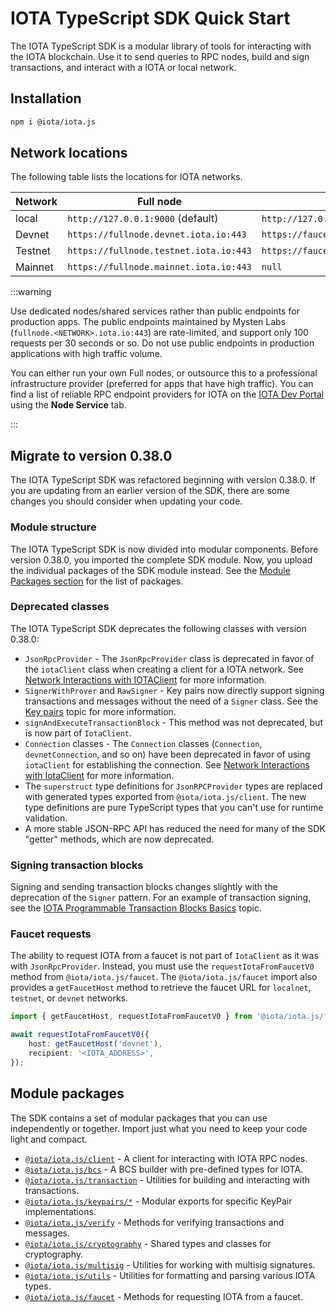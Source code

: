 # IOTA TypeScript SDK Quick Start

The IOTA TypeScript SDK is a modular library of tools for interacting with the IOTA blockchain. Use it
to send queries to RPC nodes, build and sign transactions, and interact with a IOTA or local network.

## Installation

```sh npm2yarn
npm i @iota/iota.js
```

## Network locations

The following table lists the locations for IOTA networks.

| Network | Full node                             | faucet                                |
| ------- | ------------------------------------- | ------------------------------------- |
| local   | `http://127.0.0.1:9000` (default)     | `http://127.0.0.1:9123/gas` (default) |
| Devnet  | `https://fullnode.devnet.iota.io:443`  | `https://faucet.devnet.iota.io/gas`    |
| Testnet | `https://fullnode.testnet.iota.io:443` | `https://faucet.testnet.iota.io/gas`   |
| Mainnet | `https://fullnode.mainnet.iota.io:443` | `null`                                |

:::warning

Use dedicated nodes/shared services rather than public endpoints for production apps. The public
endpoints maintained by Mysten Labs (`fullnode.<NETWORK>.iota.io:443`) are rate-limited, and support
only 100 requests per 30 seconds or so. Do not use public endpoints in production applications with
high traffic volume.

You can either run your own Full nodes, or outsource this to a professional infrastructure provider
(preferred for apps that have high traffic). You can find a list of reliable RPC endpoint providers
for IOTA on the [IOTA Dev Portal](https://iota.io/developers#dev-tools) using the **Node Service** tab.

:::

## Migrate to version 0.38.0

The IOTA TypeScript SDK was refactored beginning with version 0.38.0. If you are updating from an
earlier version of the SDK, there are some changes you should consider when updating your code.

### Module structure

The IOTA TypeScript SDK is now divided into modular components. Before version 0.38.0, you imported
the complete SDK module. Now, you upload the individual packages of the SDK module instead. See the
[Module Packages section](#module-packages) for the list of packages.

### Deprecated classes

The IOTA TypeScript SDK deprecates the following classes with version 0.38.0:

-   `JsonRpcProvider` - The `JsonRpcProvider` class is deprecated in favor of the `iotaClient` class
    when creating a client for a IOTA network. See
    [Network Interactions with IOTAClient](./iota-client.mdx) for more information.
-   `SignerWithProver` and `RawSigner` - Key pairs now directly support signing transactions and
    messages without the need of a `Signer` class. See the
    [Key pairs](./cryptography/keypairs.mdx) topic for more information.
-   `signAndExecuteTransactionBlock` - This method was not deprecated, but is now part of
    `IotaClient`.
-   `Connection` classes - The `Connection` classes (`Connection`, `devnetConnection`, and so on)
    have been deprecated in favor of using `iotaClient` for establishing the connection. See
    [Network Interactions with IotaClient](./iota-client.mdx) for more information.
-   The `superstruct` type definitions for `JsonRPCProvider` types are replaced with generated types
    exported from `@iota/iota.js/client`. The new type definitions are pure TypeScript types that
    you can't use for runtime validation.
-   A more stable JSON-RPC API has reduced the need for many of the SDK "getter" methods, which are
    now deprecated.

### Signing transaction blocks

Signing and sending transaction blocks changes slightly with the deprecation of the `Signer`
pattern. For an example of transaction signing, see the
[IOTA Programmable Transaction Blocks Basics](./transaction-building/basics.mdx) topic.

### Faucet requests

The ability to request IOTA from a faucet is not part of `IotaClient` as it was with
`JsonRpcProvider`. Instead, you must use the `requestIotaFromFaucetV0` method from
`@iota/iota.js/faucet`. The `@iota/iota.js/faucet` import also provides a `getFaucetHost` method
to retrieve the faucet URL for `localnet`, `testnet`, or `devnet` networks.

```ts
import { getFaucetHost, requestIotaFromFaucetV0 } from '@iota/iota.js/faucet';

await requestIotaFromFaucetV0({
    host: getFaucetHost('devnet'),
    recipient: '<IOTA_ADDRESS>',
});
```

## Module packages

The SDK contains a set of modular packages that you can use independently or together. Import just
what you need to keep your code light and compact.

-   [`@iota/iota.js/client`](./iota-client.mdx) - A client for interacting with IOTA RPC nodes.
-   [`@iota/iota.js/bcs`](bcs.mdx) - A BCS builder with pre-defined types for IOTA.
-   [`@iota/iota.js/transaction`](./transaction-building/basics.mdx) - Utilities for building
    and interacting with transactions.
-   [`@iota/iota.js/keypairs/*`](./cryptography/keypairs.mdx) - Modular exports for specific
    KeyPair implementations.
-   [`@iota/iota.js/verify`](./cryptography/keypairs.mdx#verifying-signatures-without-a-key-pair) -
    Methods for verifying transactions and messages.
-   [`@iota/iota.js/cryptography`](./cryptography/keypairs.mdx) - Shared types and classes
    for cryptography.
-   [`@iota/iota.js/multisig`](./cryptography/multisig.mdx) - Utilities for working with
    multisig signatures.
-   [`@iota/iota.js/utils`](./utils.mdx) - Utilities for formatting and parsing various IOTA
    types.
-   [`@iota/iota.js/faucet`](./faucet.mdx) - Methods for requesting IOTA from a faucet.